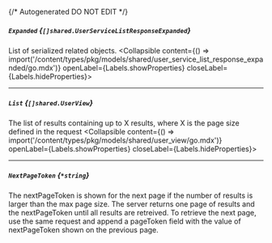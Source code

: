 {/* Autogenerated DO NOT EDIT  */}

##### `Expanded` *{`[]shared.UserServiceListResponseExpanded`}*
List of serialized related objects.
<Collapsible content={() => import('/content/types/pkg/models/shared/user_service_list_response_expanded/go.mdx')} openLabel={Labels.showProperties} closeLabel={Labels.hideProperties}>
</Collapsible>

---
##### `List` *{`[]shared.UserView`}*
The list of results containing up to X results, where X is the page size defined in the request
<Collapsible content={() => import('/content/types/pkg/models/shared/user_view/go.mdx')} openLabel={Labels.showProperties} closeLabel={Labels.hideProperties}>
</Collapsible>

---
##### `NextPageToken` *{`*string`}*
The nextPageToken is shown for the next page if the number of results is larger than the max page size.
 The server returns one page of results and the nextPageToken until all results are retreived.
 To retrieve the next page, use the same request and append a pageToken field with the value of nextPageToken shown on the previous page.


